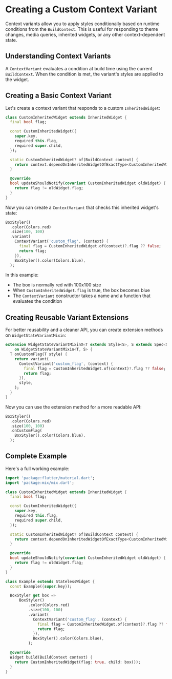 
# Creating a Custom Context Variant

Context variants allow you to apply styles conditionally based on runtime conditions from the `BuildContext`. This is useful for responding to theme changes, media queries, inherited widgets, or any other context-dependent state.

## Understanding Context Variants

A `ContextVariant` evaluates a condition at build time using the current `BuildContext`. When the condition is met, the variant's styles are applied to the widget.

## Creating a Basic Context Variant

Let's create a context variant that responds to a custom `InheritedWidget`:

```dart
class CustomInheritedWidget extends InheritedWidget {
  final bool flag;

  const CustomInheritedWidget({
    super.key,
    required this.flag,
    required super.child,
  });

  static CustomInheritedWidget? of(BuildContext context) {
    return context.dependOnInheritedWidgetOfExactType<CustomInheritedWidget>();
  }

  @override
  bool updateShouldNotify(covariant CustomInheritedWidget oldWidget) {
    return flag != oldWidget.flag;
  }
}
```

Now you can create a `ContextVariant` that checks this inherited widget's state:

```dart
BoxStyler()
  .color(Colors.red)
  .size(100, 100)
  .variant(
    ContextVariant('custom_flag', (context) {
      final flag = CustomInheritedWidget.of(context)?.flag ?? false;
      return flag;
    }),
    BoxStyler().color(Colors.blue),
  );
```

In this example:
- The box is normally red with 100x100 size
- When `CustomInheritedWidget.flag` is true, the box becomes blue
- The `ContextVariant` constructor takes a name and a function that evaluates the condition

## Creating Reusable Variant Extensions

For better reusability and a cleaner API, you can create extension methods on `WidgetStateVariantMixin`:

```dart
extension WidgetStateVariantMixinX<T extends Style<S>, S extends Spec<S>>
    on WidgetStateVariantMixin<T, S> {
  T onCustomFlag(T style) {
    return variant(
      ContextVariant('custom_flag', (context) {
        final flag = CustomInheritedWidget.of(context)?.flag ?? false;
        return flag;
      }),
      style,
    );
  }
}
```

Now you can use the extension method for a more readable API:

```dart
BoxStyler()
  .color(Colors.red)
  .size(100, 100)
  .onCustomFlag(
    BoxStyler().color(Colors.blue),
  );
```

## Complete Example

Here's a full working example:

```dart
import 'package:flutter/material.dart';
import 'package:mix/mix.dart';

class CustomInheritedWidget extends InheritedWidget {
  final bool flag;

  const CustomInheritedWidget({
    super.key,
    required this.flag,
    required super.child,
  });

  static CustomInheritedWidget? of(BuildContext context) {
    return context.dependOnInheritedWidgetOfExactType<CustomInheritedWidget>();
  }

  @override
  bool updateShouldNotify(covariant CustomInheritedWidget oldWidget) {
    return flag != oldWidget.flag;
  }
}

class Example extends StatelessWidget {
  const Example({super.key});

  BoxStyler get box =>
      BoxStyler()
          .color(Colors.red)
          .size(100, 100)
          .variant(
            ContextVariant('custom_flag', (context) {
              final flag = CustomInheritedWidget.of(context)?.flag ?? false;
              return flag;
            }),
            BoxStyler().color(Colors.blue),
          );

  @override
  Widget build(BuildContext context) {
    return CustomInheritedWidget(flag: true, child: box());
  }
}
```
